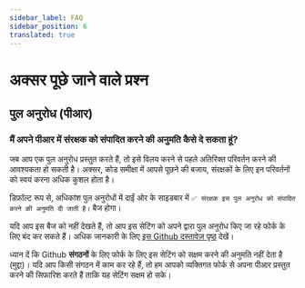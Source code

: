```yaml
---
sidebar_label: FAQ
sidebar_position: 6
translated: true
---
```


# अक्सर पूछे जाने वाले प्रश्न

## पुल अनुरोध (पीआर)

### मैं अपने पीआर में संरक्षक को संपादित करने की अनुमति कैसे दे सकता हूं?

जब आप एक पुल अनुरोध प्रस्तुत करते हैं, तो इसे विलय करने से पहले अतिरिक्त परिवर्तन करने की आवश्यकता हो सकती है। अक्सर, कोड समीक्षा में आपसे पूछने की बजाय, संरक्षकों के लिए इन परिवर्तनों को स्वयं करना अधिक कुशल होता है।

डिफ़ॉल्ट रूप से, अधिकांश पुल अनुरोधों में दाईं ओर के साइडबार में `✅ संरक्षक इस पुल अनुरोध को संपादित करने की अनुमति दी जाती है।` बैज होगा।

यदि आप इस बैज को नहीं देखते हैं, तो आप इस सेटिंग को अपने द्वारा पुल अनुरोध किए जा रहे फोर्क के लिए बंद कर सकते हैं। अधिक जानकारी के लिए [इस Github दस्तावेज़ पृष्ठ](https://docs.github.com/en/pull-requests/collaborating-with-pull-requests/working-with-forks/allowing-changes-to-a-pull-request-branch-created-from-a-fork) देखें।

ध्यान दें कि Github **संगठनों** के लिए फोर्क के लिए इस सेटिंग को सक्षम करने की अनुमति नहीं देता है ([मुद्दा](https://github.com/orgs/community/discussions/5634))। यदि आप किसी संगठन में काम कर रहे हैं, तो हम आपको व्यक्तिगत फोर्क से अपना पीआर प्रस्तुत करने की सिफारिश करते हैं ताकि यह सेटिंग सक्षम हो सके।
